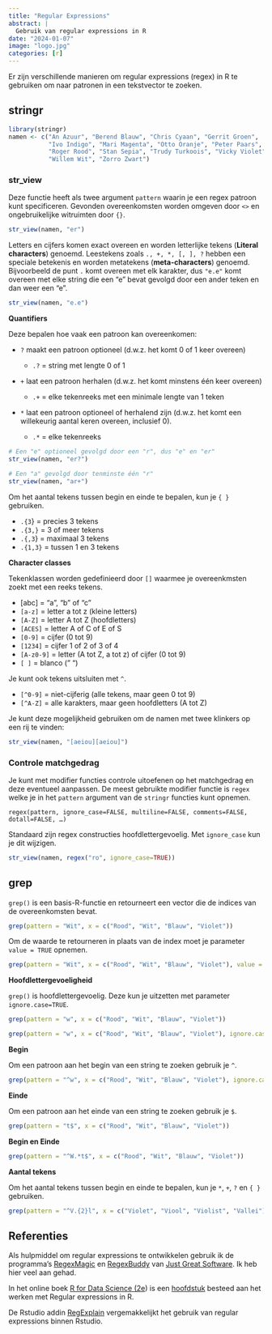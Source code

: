 ---
title: "Regular Expressions"
abstract: |
  Gebruik van regular expressions in R
date: "2024-01-07"
image: "logo.jpg"
categories: [r]
---

Er zijn verschillende manieren om regular expressions (regex) in R te gebruiken om naar patronen in een tekstvector te zoeken.

## stringr

```{r}
library(stringr)
namen <- c("An Azuur", "Berend Blauw", "Chris Cyaan", "Gerrit Groen", 
		   "Ivo Indigo", "Mari Magenta", "Otto Oranje", "Peter Paars",
		   "Roger Rood", "Stan Sepia", "Trudy Turkoois", "Vicky Violet",
		   "Willem Wit", "Zorro Zwart")

```

### str_view

Deze functie heeft als twee argument `pattern` waarin je een regex patroon kunt specificeren. Gevonden overeenkomsten worden omgeven door `<>` en ongebruikelijke witruimten door `{}`.

```{r}
str_view(namen, "er")
```

Letters en cijfers komen exact overeen en worden letterlijke tekens (**Literal characters**) genoemd. Leestekens zoals `., +, *, [, ], ?` hebben een speciale betekenis en worden metatekens (**meta-characters**) genoemd. Bijvoorbeeld de punt `.` komt overeen met elk karakter, dus `"e.e"` komt overeen met elke string die een "e" bevat gevolgd door een ander teken en dan weer een "e".

```{r}
str_view(namen, "e.e")
```

**Quantifiers**

Deze bepalen hoe vaak een patroon kan overeenkomen:

-   `?` maakt een patroon optioneel (d.w.z. het komt 0 of 1 keer overeen)

    -   `.?` = string met lengte 0 of 1

-   `+` laat een patroon herhalen (d.w.z. het komt minstens één keer overeen)

    -   `.+` = elke tekenreeks met een minimale lengte van 1 teken

-   `*` laat een patroon optioneel of herhalend zijn (d.w.z. het komt een willekeurig aantal keren overeen, inclusief 0).

    -   `.*` = elke tekenreeks

```{r}
# Een "e" optioneel gevolgd door een "r", dus "e" en "er"
str_view(namen, "er?")

# Een "a" gevolgd door tenminste één "r"
str_view(namen, "ar+")
```

Om het aantal tekens tussen begin en einde te bepalen, kun je `{ }` gebruiken.

-   `.{3`} = precies 3 tekens
-   `.{3,}` = 3 of meer tekens
-   `.{,3`} = maximaal 3 tekens
-   `.{1,3}` = tussen 1 en 3 tekens

**Character classes**

Tekenklassen worden gedefinieerd door `[]` waarmee je overeenkmsten zoekt met een reeks tekens.

-   \[abc\] = "a", "b" of "c"
-   `[a-z]` = letter a tot z (kleine letters)
-   `[A-Z]` = letter A tot Z (hoofdletters)
-   `[ACES]` = letter A of C of E of S
-   `[0-9]` = cijfer (0 tot 9)
-   `[1234]` = cijfer 1 of 2 of 3 of 4
-   `[A-z0-9]` = letter (A tot Z, a tot z) of cijfer (0 tot 9)
-   `[ ]` = blanco (" ")

Je kunt ook tekens uitsluiten met `^`.

-   `[^0-9]` = niet-cijferig (alle tekens, maar geen 0 tot 9)
-   `[^A-Z]` = alle karakters, maar geen hoofdletters (A tot Z)

Je kunt deze mogelijkheid gebruiken om de namen met twee klinkers op een rij te vinden:

```{r}
str_view(namen, "[aeiou][aeiou]")
```

### Controle matchgedrag

Je kunt met modifier functies controle uitoefenen op het matchgedrag en deze eventueel aanpassen. De meest gebruikte modifier functie is `regex` welke je in het `pattern` argument van de `stringr` functies kunt opnemen.

`regex(pattern, ignore_case=FALSE, multiline=FALSE, comments=FALSE, dotall=FALSE, …)`

Standaard zijn regex constructies hoofdlettergevoelig. Met `ignore_case` kun je dit wijzigen.

```{r}
str_view(namen, regex("ro", ignore_case=TRUE))
```

## grep

`grep()` is een basis-R-functie en retourneert een vector die de indices van de overeenkomsten bevat.

```{r}
grep(pattern = "Wit", x = c("Rood", "Wit", "Blauw", "Violet"))
```

Om de waarde te retourneren in plaats van de index moet je parameter `value = TRUE` opnemen.

```{r}
grep(pattern = "Wit", x = c("Rood", "Wit", "Blauw", "Violet"), value = TRUE)
```

**Hoofdlettergevoeligheid**

`grep()` is hoofdlettergevoelig. Deze kun je uitzetten met parameter `ignore.case=TRUE`.

```{r}
grep(pattern = "w", x = c("Rood", "Wit", "Blauw", "Violet"))

grep(pattern = "w", x = c("Rood", "Wit", "Blauw", "Violet"), ignore.case = TRUE)
```

**Begin**

Om een patroon aan het begin van een string te zoeken gebruik je `^`.

```{r}
grep(pattern = "^w", x = c("Rood", "Wit", "Blauw", "Violet"), ignore.case = TRUE)
```

**Einde**

Om een patroon aan het einde van een string te zoeken gebruik je `$`.

```{r}
grep(pattern = "t$", x = c("Rood", "Wit", "Blauw", "Violet"))
```

**Begin en Einde**

```{r}
grep(pattern = "^W.*t$", x = c("Rood", "Wit", "Blauw", "Violet"))
```

**Aantal tekens**

Om het aantal tekens tussen begin en einde te bepalen, kun je `*`, `+`, `?` en `{ }` gebruiken.

```{r}
grep(pattern = "^V.{2}l", x = c("Violet", "Viool", "Violist", "Vallei"))
```

## Referenties

Als hulpmiddel om regular expressions te ontwikkelen gebruik ik de programma's [RegexMagic](https://www.regexmagic.com/) en [RegexBuddy](https://www.regexbuddy.com/) van [Just Great Software](https://www.just-great-software.com/). Ik heb hier veel aan gehad.

In het online boek [R for Data Science (2e](https://r4ds.hadley.nz/)) is een [hoofdstuk](https://r4ds.hadley.nz/regexps) besteed aan het werken met Regular expressions in R.

De Rstudio addin [RegExplain](https://www.garrickadenbuie.com/project/regexplain/) vergemakkelijkt het gebruik van regular expressions binnen Rstudio.

